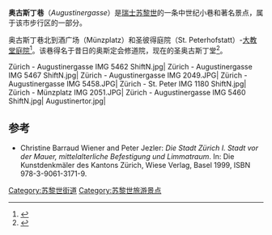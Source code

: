 {{Infobox street
| name                    = 奥古斯丁巷
| native_name             = Augustinergasse
| image                   = Augustinergasse Zürich 2013-06-25 18-14-26 (P7700).JPG
| length                  = {{convert|200|m||yd}}
| width                   =
| location                = [[瑞士|瑞士]][[苏黎世|苏黎世]][[车站大街_(苏黎世)|车站大街]]–酒广场–圣彼得庭院–([[大教堂庭院|大教堂庭院]])
| coordinates             = {{coord|47|22|20.40|N|8|32|18.50|E}}
| completion_date         = 
}}
'''奥古斯丁巷'''（''Augustinergasse''）是[[瑞士|瑞士]][[苏黎世|苏黎世]]的一条中世纪小巷和著名景点，属于该市步行区的一部分。

奥古斯丁巷北到酒广场（Münzplatz）和圣彼得庭院（St. Peterhofstatt）-[[大教堂庭院|大教堂庭院]]<ref name="gangdurzüri">{{cite web|url=http://www.alt-zueri.ch/turicum/strassen/s/st_peterhofstatt/st_peterhofstatt.html|title=St. Peterhofstatt|publisher=Gang dur Alt-Züri|author=Gebrüder Dürst|language=德语|date=|accessdate=2015-01-17|archive-date=2016-03-19|archive-url=https://web.archive.org/web/20160319160306/http://www.alt-zueri.ch/turicum/strassen/s/st_peterhofstatt/st_peterhofstatt.html|dead-url=no}}</ref>。该巷得名于昔日的奥斯定会修道院，现在的圣奥古斯丁堂<ref name="gangdurzüri-augustinergasse">{{cite web|url=http://www.gebrüder-dürst.ch/turicum/strassen/a/augustinergasse/augustinergasse.html|title=Augustinergasse|publisher=Gang dur Alt-Züri|author=Gebrüder Dürst|language=德语|date=|accessdate=2015-01-22|archive-date=2016-12-20|archive-url=https://web.archive.org/web/20161220141831/http://www.xn--gebrder-drst-glbf.ch/turicum/strassen/a/augustinergasse/augustinergasse.html|dead-url=no}}</ref>。

<gallery perrow=5>
Zürich - Augustinergasse IMG 5462 ShiftN.jpg|
Zürich - Augustinergasse IMG 5467 ShiftN.jpg|
Zürich - Augustinergasse IMG 2049.JPG|
Zürich - Augustinergasse IMG 5458.JPG|
Zürich - St. Peter IMG 1180 ShiftN.jpg|
Zürich - Münzplatz IMG 2051.JPG|
Zürich - Augustinergasse IMG 5460 ShiftN.jpg|
Augustinertor.jpg|
</gallery>
== 参考 ==
* Christine Barraud Wiener and Peter Jezler: ''Die Stadt Zürich I. Stadt vor der Mauer, mittelalterliche Befestigung und Limmatraum''. In: Die Kunstdenkmäler des Kantons Zürich, Wiese Verlag, Basel 1999, ISBN 978-3-9061-3171-9.
{{reflist}}

[[Category:苏黎世街道|Category:苏黎世街道]]
[[Category:苏黎世旅游景点|Category:苏黎世旅游景点]]